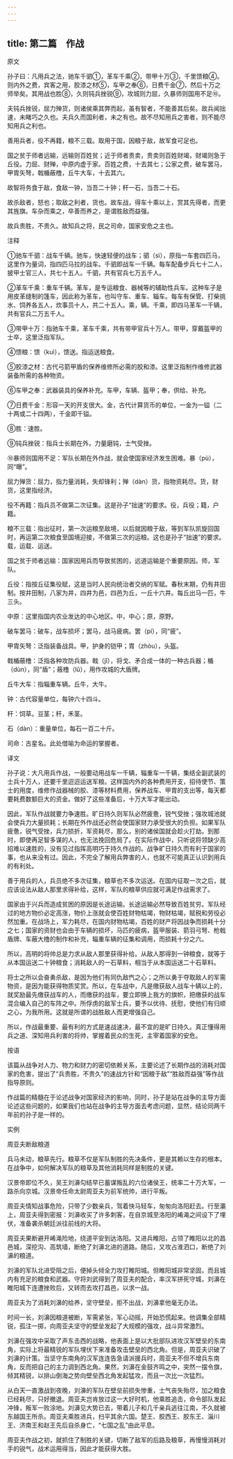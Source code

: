 ```yaml
---
---
---
```

title: 第二篇　作战
---




原文

孙子曰：凡用兵之法，驰车千驷①，革车千乘②，带甲十万③，千里馈粮④。则内外之费，宾客之用，胶漆之材⑤，车甲之奉⑥，日费千金⑦，然后十万之师举矣。其用战也胜⑧，久则钝兵挫锐⑨，攻城则力屈，久暴师则国用不足⑩。

夫钝兵挫锐，屈力殚货，则诸侯乘其弊而起，虽有智者，不能善其后矣。故兵闻拙速，未睹巧之久也。夫兵久而国利者，未之有也。故不尽知用兵之害者，则不能尽知用兵之利也。

善用兵者，役不再籍，粮不三载。取用于国，因粮于敌，故军食可足也。

国之贫于师者远输，远输则百姓贫；近于师者贵卖，贵卖则百姓财竭，财竭则急于丘役。力屈、财殚，中原内虚于家。百姓之费，十去其七；公家之费，破车罢马，甲胄矢弩，戟楯蔽橹，丘牛大车，十去其六。

故智将务食于敌，食敌一钟，当吾二十钟；秆一石，当吾二十石。

故杀敌者，怒也；取敌之利者，货也。故车战，得车十乘以上，赏其先得者，而更其旌旗。车杂而乘之，卒善而养之，是谓胜敌而益强。

故兵贵胜，不贵久。故知兵之将，民之司命，国家安危之主也。

注释

①驰车千驷：战车千辆。驰车，快速轻便的战车；驷（sì），原指一车套四匹马，这里作为量词，指四匹马拉的战车。千驷即战车一千辆。每车配备步兵七十二人，披甲士官三人，共七十五人。千驷，共有官兵七万五千人。

②革车千乘：重车千辆。革车，是专运粮食、器械等的辅助性兵车。这种车子是用皮革缝制的篷车，因此称为革车，也叫守车、重车、辎车。每车有保管、打柴挑水、饲养各五人，炊事员十人，共二十五人。乘，辆。千乘，即四马革车一千辆，共有官兵二万五千人。

③带甲十万：指驰车千乘，革车千乘，共有带甲官兵十万人。带甲，穿戴盔甲的士卒，这里泛指军队。

④馈粮：馈（kuì），馈送。指运送粮食。

⑤胶漆之材：古代弓箭甲盾的保养维修所必需的胶和漆。这里泛指制作维修武器装备所需的各种物资。

⑥车甲之奉：武器装具的保养补充。车甲，车辆、盔甲；奉，供给、补充。

⑦日费千金：形容一天的开支很大。金，古代计算货币的单位，一金为一镒（二十两或二十四两），千金即千镒。

⑧胜：速胜。

⑨钝兵挫锐：指兵士长期在外，力量磨钝，士气受挫。

⑩暴师则国用不足：军队长期在外作战，就会使国家经济发生困难。暴（pù），同“曝”。

屈力殚货：屈力，指力量消耗，失却锋利；殚（dàn）货，指物资耗尽。货，财货，这里指经济。

役不再籍：指兵员不做第二次征集。这是孙子“拙速”的要求。役，兵役；籍，户籍。

粮不三载：指出征时，第一次运粮至敌境，以后就因粮于敌，等到军队凯旋回国时，再运第二次粮食至国境迎接，不做第三次的运粮。这也是孙子“拙速”的要求。载，运载、运送。

国之贫于师者远输：国家因用兵而导致贫困的，远道运输是个重要原因。师，军队。

丘役：指按丘征集役赋，这是当时人民向统治者交纳的军赋。春秋末期，仍有井田制。按井田制，八家为井，四井为邑，四邑为丘，一丘十六井。每丘出马一匹，牛三头。

中原：这里指国内农业发达的中心地区。中，中心；原，原野。

破车罢马：破车，战车损坏；罢马，战马疲病。罢（pí），同“疲”。

甲胄矢弩：泛指装备战具。甲，护身的铠甲；胄（zhòu），头盔。

戟楯蔽橹：泛指各种攻防兵器。戟（jǐ），将戈、矛合成一体的一种古兵器；楯（dùn），同“盾”；蔽橹（lǔ），用作攻城的大盾牌。

丘牛大车：指辎重车辆。丘牛，大牛。

钟：古代容量单位，每钟六十四斗。

秆：饲草。豆茎；秆，禾茎。

石（dàn）：重量单位，每石一百二十斤。

司命：古星名。此处借喻为命运的掌握者。

译文

孙子说：大凡用兵作战，一般要动用战车一千辆，辎重车一千辆，集结全副武装的士兵十万人，还要千里迢迢运送军粮。这样国内外的各种费用开支，招待使节、策士的用度，维修作战器械的胶、漆等材料费用，保养战车、甲胄的支出等，每天都要耗费数额巨大的资金。做好了这些准备后，十万大军才能出动。

因此，军队作战就要力争速胜。旷日持久则军队必然疲惫，锐气受挫；强攻城池就会使兵力大量损耗；长期在外作战还必然会使国家财力承受很大的负担。如果军队疲惫，锐气受挫，兵力损折，军资耗尽，那么，别的诸侯国就会趁火打劫。到那时，即使再足智多谋的人，也无法挽回危局了。在实际作战中，只听说将领缺少高招难以速胜的，没有见过指挥高明巧于持久作战的。战争旷日持久而有利于国家的事，也从来没有过。因此，不完全了解用兵弊害的人，也就不可能真正认识到用兵的有利处。

善于用兵的人，兵员绝不多次征集，粮草也不多次运送。在国内征取一次之后，就应该设法从敌人那里求得补给，这样，军队的粮草供应就可满足作战需求了。

国家由于兴兵而造成贫困的原因是长途运输。长途运输必然导致百姓贫穷。军队经过的地方物价必定高涨，物价上涨就会使百姓财物枯竭，物财枯竭，赋税和劳役必然加重。在战场上，军力耗尽，在国内财物枯竭，百姓的财产将因战争而损耗十分之七；国家的资财也会由于车辆的损坏，马匹的疲病，盔甲服装、箭羽弓弩、枪戟盾牌、车蔽大橹的制作和补充，辎重车辆的征集和调用，而损耗十分之六。

所以，高明的将帅总是力求从敌人那里获得补给。从敌人那得到一钟粮食，就等于从本国运送二十钟粮食；消耗敌人的一石草料，相当于从本国运送二十石草料。

将士之所以会奋勇杀敌，是因为他们有同仇敌忾之心；之所以勇于夺取敌人的军需物资，是因为能获得物质奖赏。所以，在车战中，凡是缴获敌人战车十辆以上的，就奖励最先缴获战车的人，而缴获的战车，要立即换上我方的旗帜，把缴获的战车混合编入自己的车阵之中。所俘虏的敌军士兵，要予以优待、抚慰，使他们有归顺之心，为我所用。这就是所谓的战胜敌人而更增强自己。

所以，作战最重要、最有利的方式是速战速决，最不宜的是旷日持久。真正懂得用兵之道、深知用兵利害的将帅，掌握着民众的生死，主宰着国家的安危。

按语

该篇从战争对人力、物力和财力的密切依赖关系，主要论述了长期作战的消耗对国家的危害，提出了“兵贵胜，不贵久”的速战方针和“因粮于敌”“胜敌而益强”等作战指导原则。

作战篇的精髓在于论述战争对国家经济的影响，同时，孙子是站在战争的主导方面论述这些问题的，如果我们也站在战争的主导方面去考虑问题，显然，结论同两千年前的孙子是一样的。

实例

周亚夫断敌粮道

兵马未动，粮草先行。粮草不仅是军队制胜的先决条件，更是其赖以生存的根本。在战争中，如何解决军队的粮草及其他消耗同样是制胜的关键。

汉景帝即位不久，吴王刘濞勾结早已蓄谋叛乱的六位诸侯王，统率二十万大军，一路杀向京城。汉景帝任命太尉周亚夫为前军统帅，进行平叛。

周亚夫情知战事危险，只带了少数亲兵，驾着快马轻车，匆匆向洛阳赶去。行至灞上，周亚夫得到密报：刘濞收买了许多刺客，在自京城至洛阳的崤渑之间设下了埋伏，准备袭杀朝廷派往前线的大将。

周亚夫果断避开崤渑险地，绕道平安到达洛阳。又进兵睢阳，占领了睢阳以北的昌邑城，深挖沟、高筑墙，断绝了刘濞北进的道路。随后，又攻占淮泗口，断绝了刘濞的粮道。

刘濞的军队北进受阻之后，便掉头倾全力攻打睢阳城。但睢阳城非常坚固，而且城内有充足的粮食和武器。守将刘武得到了周亚夫的配合，率汉军拼死守城，刘濞在睢阳城下连遭挫败后，又转而去攻打昌邑，以求一战。

周亚夫为了消耗刘濞的给养，坚守壁垒，拒不出战，刘濞拿他毫无办法。

时间一长，刘濞因粮道被断，军需紧张，军心动摇，开始恐慌起来。他调集全部精锐，孤注一掷，向周亚夫坚守的壁垒发起了大规模的强攻，战斗异常激烈。

刘濞在强攻中采取了声东击西的战略，他表面上是以大批部队进攻汉军壁垒的东南角，实际上将最精锐的军队埋伏下来准备攻击壁垒的西北角。但是，周亚夫识破了刘濞的计策。当坚守东南角的汉军连连告急请派援兵时，周亚夫不但不增兵东南角，反而把自己的主力调到西北角。果然，刘濞在金鼓齐鸣之中，突然一摆令旗，倾其精锐，以排山倒海之势向壁垒西北角发起猛攻，而且一次比一次猛烈。

从白天一直激战到夜晚，刘濞的军队在壁垒前损失惨重，士气丧失殆尽，加之粮食已经耗尽，只好撤退。周亚夫岂肯放过这一大好时机，他乘胜追击，命令部队发起冲锋，叛军一败涂地。刘濞见大势已去，带着儿子和几千亲兵逃往江南，不久就被东越国王所杀。周亚夫乘胜进兵，扫平其余六国。楚王、胶西王、胶东王、淄川王、济南王和赵王先后自杀身亡，“七国之乱”由此平息。

周亚夫作战之初，就抓住了制胜的关键，切断了敌军的后路及粮草，再慢慢消耗对手的锐气，战术运用得当，因此才能获得大胜。